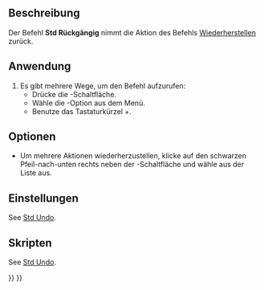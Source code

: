 <languages/>

{{Docnav/de
|[[Std_Undo/de|Rückgängig]]
|[[Std_Cut/de|Ausschneiden]]
|[[Std_Edit_Menu/de|Std Menü Bearbeiten]]
|IconL=Std_Undo.svg
|IconR=Std_Cut.svg
|IconC=Freecad.svg
}}

{{GuiCommand/de
|Name=Std Redo
|Name/de=Std Wiederherstellen
|MenuLocation=Bearbeiten → Wiederherstellen‎
|Workbenches=Alle
|Shortcut={{KEY|Strg}}+{{KEY|Y}}
|SeeAlso=[[Std_Undo/de|Rückgängig]]
}}

<span id="Description"></span>
==Beschreibung== 

Der Befehl '''Std Rückgängig''' nimmt die Aktion des Befehls [[Std_Undo/de|Wiederherstellen]] zurück.

<span id="Usage"></span>
==Anwendung==

# Es gibt mehrere Wege, um den Befehl aufzurufen:
#* Drücke die {{Button|[[Image:Std_Redo.svg|16px]] [[Std_Redo/de|Wiederherstellen]]}}-Schaltfläche.
#* Wähle die {{MenuCommand|Bearbeiten → [[Image:Std_Redo.svg|16px]] Wiederherstellen}}-Option aus dem Menü.
#* Benutze das Tastaturkürzel {{KEY|Strg}}+{{KEY|Y}}.

<span id="Options"></span>
==Optionen==

* Um mehrere Aktionen wiederherzustellen, klicke auf den schwarzen Pfeil-nach-unten rechts neben der {{Button|[[Image:Std_Redo.svg|16px]] [[Std_Redo/de|Wiederherstellen]]}}-Schaltfläche und wähle aus der Liste aus.

<span id="Preferences"></span>
==Einstellungen==

See [[Std_Undo#Preferences|Std Undo]].

<span id="Scripting"></span>
==Skripten==

See [[Std_Undo#Scripting|Std Undo]].


{{Docnav/de
|[[Std_Undo/de|Rückgängig]]
|[[Std_Cut/de|Ausschneiden]]
|[[Std_Edit_Menu/de|Std Menü Bearbeiten]]
|IconL=Std_Undo.svg
|IconR=Std_Cut.svg
|IconC=Freecad.svg
}}

{{Std_Base_navi{{#translation:}}}}
{{Userdocnavi{{#translation:}}}}
